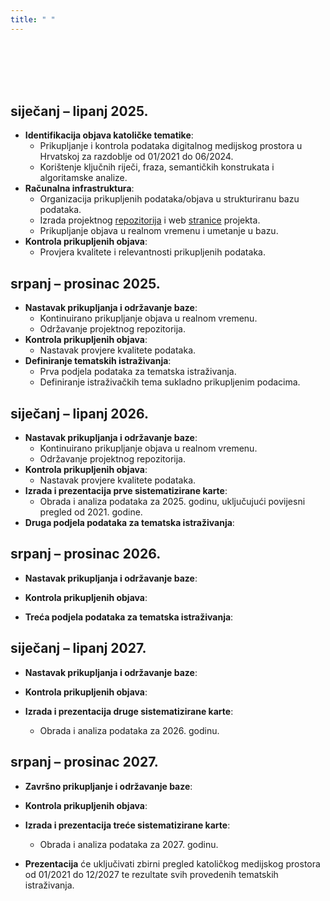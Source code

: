 ```yaml
---
title: " "
---
```

 
<br>
<br>
<br>
<br>


## siječanj – lipanj 2025.

- **Identifikacija objava katoličke tematike**:
  - Prikupljanje i kontrola podataka digitalnog medijskog prostora u Hrvatskoj za razdoblje od 01/2021 do 06/2024.
  - Korištenje ključnih riječi, fraza, semantičkih konstrukata i algoritamske analize.

- **Računalna infrastruktura**:
  - Organizacija prikupljenih podataka/objava u strukturiranu bazu podataka.
  - Izrada projektnog [repozitorija](https://github.com/lusiki/DigiKat) i web [stranice](https://lusiki.github.io/DigiKat/index.html) projekta.
  - Prikupljanje objava u realnom vremenu i umetanje u bazu.

- **Kontrola prikupljenih objava**:
  - Provjera kvalitete i relevantnosti prikupljenih podataka.


## srpanj – prosinac 2025.

- **Nastavak prikupljanja i održavanje baze**:
  - Kontinuirano prikupljanje objava u realnom vremenu.
  - Održavanje projektnog repozitorija.

- **Kontrola prikupljenih objava**:
  - Nastavak provjere kvalitete podataka.

- **Definiranje tematskih istraživanja**:
  - Prva podjela podataka za tematska istraživanja.
  - Definiranje istraživačkih tema sukladno prikupljenim podacima.

## siječanj – lipanj 2026.

- **Nastavak prikupljanja i održavanje baze**:
  - Kontinuirano prikupljanje objava u realnom vremenu.
  - Održavanje projektnog repozitorija.

- **Kontrola prikupljenih objava**:
  - Nastavak provjere kvalitete podataka.

- **Izrada i prezentacija prve sistematizirane karte**:
  - Obrada i analiza podataka za 2025. godinu, uključujući povijesni pregled od 2021. godine.

- **Druga podjela podataka za tematska istraživanja**:

## srpanj – prosinac 2026.

- **Nastavak prikupljanja i održavanje baze**:

- **Kontrola prikupljenih objava**:

- **Treća podjela podataka za tematska istraživanja**:

## siječanj – lipanj 2027.

- **Nastavak prikupljanja i održavanje baze**:

- **Kontrola prikupljenih objava**:

- **Izrada i prezentacija druge sistematizirane karte**:
  - Obrada i analiza podataka za 2026. godinu.

## srpanj – prosinac 2027.

- **Završno prikupljanje i održavanje baze**:

- **Kontrola prikupljenih objava**:

- **Izrada i prezentacija treće sistematizirane karte**:
  - Obrada i analiza podataka za 2027. godinu.
  
- **Prezentacija** će uključivati zbirni pregled katoličkog medijskog prostora od 01/2021 do 12/2027 te rezultate svih provedenih tematskih istraživanja.


